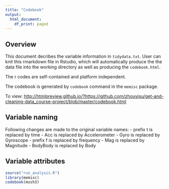 ---
title: "Codebook"
output:
  html_document:
    df_print: paged
---

## Overview
This document decribes the variable information in `tidydata.txt`. User can knit this rmarkdown file in Rstudio, which will automatically produce the the data file into the working directory as well as producing the `codebook.html`.

The r codes are self-contained and platform independent. 

The codebook is generated by `codebook` command in the `memisc` package.

To view: <http://htmlpreview.github.io/?https://github.com/zhouyisu/get-and-cleaning-data_course-project/blob/master/codebook.html>

## Variable naming
Following changes are made to the original variable names:
- prefix t is replaced by time
- Acc is replaced by Accelerometer
- Gyro is replaced by Gyroscope
- prefix f is replaced by frequency
- Mag is replaced by Magnitude
- BodyBody is replaced by Body

## Variable attributes
```{r message=FALSE}
source("run_analysis.R")
library(memisc)
codebook(mush3)
```

